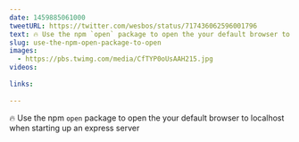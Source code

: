 ```yaml
---
date: 1459885061000
tweetURL: https://twitter.com/wesbos/status/717436062596001796
text: 🔥 Use the npm `open` package to open the your default browser to localhost when starting up an express server 
slug: use-the-npm-open-package-to-open
images:
  - https://pbs.twimg.com/media/CfTYP0oUsAAH215.jpg
videos:
  
links:
  
---
```

🔥 Use the npm `open` package to open the your default browser to localhost when starting up an express server
